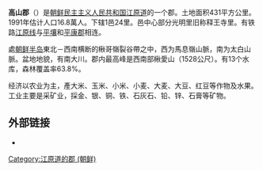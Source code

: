 {{Infobox Korean settlement
| context = north
| hangul = 고산군
| hanja = 高山郡
|settype=郡
|rr=Gosan-gun
|mr=Kosan-gun
| img = NK-Gangwon-Kosan.png
| divs = 1邑、24里
}}

'''高山郡'''（{{kor|諺=고산군|漢=高山郡|羅=Kosan-gun|名=北}}）是[[朝鲜民主主义人民共和国|朝鲜民主主义人民共和国]][[江原道_(朝鮮)|江原道]]的一个郡。土地面积431平方公里。1991年估计人口16.8萬人。下辖1邑24里。邑中心部分光明里旧称释王寺里。有铁路[[江原线|江原线]]与[[平壤|平壤]]和[[平康郡|平康郡]]相连。

處[[朝鲜半岛|朝鲜半岛]]東北－西南横断的楸哥嶺裂谷帶之中，西为馬息嶺山脈，南为太白山脈。盆地地貌，有南大川。郡内最高峰是西南部楸愛山（1528公尺）。有13个水库，森林覆盖率63.8%。

经济以农业为主，產大米、玉米、小米、小麦、大麦、大豆、红豆等作物及水果。工业主要是采矿业，採金、银、铜、铁、石灰石、铅、锌、石膏等矿物。

== 外部链接 ==
* {{baekgwa|empas_b=113274|empas_k=267634|naver=13672|nate=10750100|}}

{{江原道行政區劃 (朝鮮)}}

{{DEFAULTSORT:Kosan-gun}}
[[Category:江原道的郡_(朝鲜)|Category:江原道的郡 (朝鲜)]]